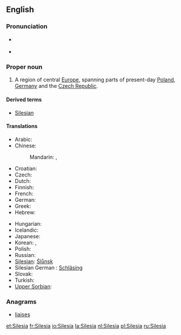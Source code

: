 {{also|silesia}}
==English==
{{wikipedia}}

===Pronunciation===
* {{a|RP}} {{IPA|/saɪˈliːʃə/}}
* {{a|US}} {{IPA|/saɪˈliʒə/}}

===Proper noun===
{{en-proper noun}}

# A region of central [[Europe]], spanning parts of present-day [[Poland]], [[Germany]] and the [[Czech Republic]].

====Derived terms====
* [[Silesian]]

====Translations====
{{trans-top|region}}
* Arabic: {{t-|ar|سيليزيا|f|tr=siliizya|sc=Arab}}
* Chinese:
*: Mandarin: {{t-|zh|西里西亞|sc=Hani}}, {{t|zh|西里西亚|tr=Xīlǐxīyà|sc=Hani}}
* Croatian: {{t-|hr|Šleska}}
* Czech: {{t-|cs|Slezsko|n}}
* Dutch: {{t+|nl|Silezië}}
* Finnish: {{t-|fi|Sleesia}}
* French: {{t+|fr|Silésie|f}}
* German: {{t+|de|Schlesien|n}}
* Greek: {{t-|el|Σιλεσία|tr=Silesía|sc=Grek}}
* Hebrew: {{t-|he|שלזיה}}
{{trans-mid}}
* Hungarian: {{t-|hu|Szilézia}}
* Icelandic: {{t|is|Slésía|f}}
* Japanese: {{t-|ja|シレジア|tr=Shirejia|sc=Jpan}}
* Korean: {{t-|ko|슐롱스크|tr=Syullongseukeu|sc=Kore}}, {{t|ko|실레지아|tr=Sillejia|sc=Kore}}
* Polish: {{t+|pl|Śląsk|m}}
* Russian: {{t-|ru|Силезия|f|tr=Silézija}}
* [[Silesian]]: [[Ślůnsk]]
* Silesian German : [[Schläsing]]
* Slovak: {{t-|sk|Sliezsko|n}}
* Turkish: {{t-|tr|Silezya}}
* [[Upper Sorbian]]: {{t-|hsb|Šleska|xs=Upper Sorbian}}
{{trans-bottom}}

===Anagrams===
* [[liaises#English|liaises]]


[[et:Silesia]]
[[fr:Silesia]]
[[io:Silesia]]
[[la:Silesia]]
[[nl:Silesia]]
[[pl:Silesia]]
[[ru:Silesia]]